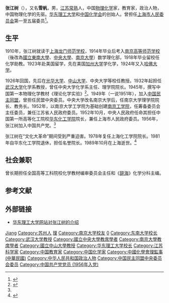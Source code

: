 {{Infobox_Person
| name        = 张江树
| image       = Zhang Jiangshu.png
| box_width   = 
| caption     =
| occupation  = 物理化学家
| period      = 1932年—1981年
| other_names = 张雪帆
| Sex         = 男
| birth_date  = 1898年6月15日
| birth_place = {{大清}}[[江苏省_(清)|江苏省]][[苏州府|苏州府]][[常熟县|常熟县]]虞山镇
| death_date  = {{death date and age|1989|10|8|1898|6|15}}
| death_place = {{PRC}}[[上海市|上海市]]
| nationality = {{PRC}}
| party       = [[中国民主同盟|中国民主同盟]]（1949年—1989年）<br>[[中国共产党|中国共产党]]（1956年—1989年）
| educate     = 
* 常熟[[孝友中学|孝友中学]]毕业
* [[上海中学|龙门师范学校]]毕业
* [[南京高等师范学校|南京高等师范学校]]毕业
* [[哈佛大学|哈佛大学]]理学硕士
| past        = 
* [[上海中学|龙门师范学校]]学生
* [[南京高等师范学校|南京高等师范学校]]学生、化学助教
* 厦门[[集美师范学校|集美师范学校]]化学教员
* [[上海市松江第三中学|松江第三中学]]化学教员
* [[哈佛大学|哈佛大学]]学生
* [[宁波第四中学|宁波第四中学]]教务长
* [[光华大学|光华大学]]教授
* [[国立中山大学|国立中山大学]]教授
* [[国立第四中山大学|国立第四中山大学]]教授
* [[国立武汉大学|国立武汉大学]]教授
* [[国立中央大学|国立中央大学]]化学系主任、理学院院长
* [[南京大学|南京大学]]理学院院长、教务长
* [[上海市人民委员会|上海市人民委员会]]委员（第1届—第5届）
* [[南京工学院|南京工学院]]筹备委员会主任
* [[华东化工学院|华东化工学院]]院长、名誉院长
* [[中國化學會_(中華人民共和國)|中国化学会]]委员（第8届—第10届）
* 上海市人大代表（第1届—第7届）
* 全国人大代表（第3届，上海代表团）
}}

'''张江树'''（{{bd|1898年|6月15日|1989年|10月8日|catIdx=Z张}}），又名'''雪帆'''，男，[[江苏|江苏]][[常熟|常熟]]人，中国[[物理化学|物理化学]]家，教育家，政治人物，中国物理化学的先驱。[[华东理工大学|华东理工大学]]和[[中國化學會_(中華民國)|中国化学会]]的创始人。曾担任[[上海市人民委员会|上海市人民委员会]]第一至五届委员<ref>{{cite book|title=上海人民政府志|section=第二节 市长、副市长、政府委员|isbn=978-7-80618-542-1|year=2004|publisher=上海社会科学院出版社|location=上海|url=http://www.shtong.gov.cn/Newsite/node2/node2245/node72907/node72917/node72962/node72967/userobject1ai85999.html|access-date=2018-11-30|archive-date=2021-01-06|archive-url=https://web.archive.org/web/20210106224010/http://www.shtong.gov.cn/Newsite/node2/node2245/node72907/node72917/node72962/node72967/userobject1ai85999.html}}</ref>。

== 生平 ==
1910年，张江树就读于[[上海|上海]][[上海中学|龙门师范学校]]，1914年毕业后考入[[南京高等师范学校|南京高等师范学校]]（後改為[[國立東南大學|國立東南大學]]、[[國立中央大學|中央大學]]、[[南京大學|南京大學]]）数学理化部，1918年毕业留校任化学助教。1923年赴美国留学，先在美国[[加州大学|加州大学]]学化学，1924年又入[[哈佛大学|哈佛大学]]。

1926年回国，先后在[[光华大学|光华大学]]、[[中山大学|中山大学]]、中央大学等校任教授。1932年起担任[[武汉大学|武汉大学]]化学系教授，曾任中央大学化学系主任、理学院院长。1945年，撰写中国第一本物理化学教材《理论化学实验》<ref>{{cite web |title=《江苏省志·科学技术志》附录 |url=http://jssdfz.jiangsu.gov.cn/szbook/slsz/kxjsz/html/001A280.HTM |website=江苏省地方志编纂委员会办公室 |accessdate=2021-09-10 |archive-date=2021-09-10 |archive-url=https://web.archive.org/web/20210910035452/http://jssdfz.jiangsu.gov.cn/szbook/slsz/kxjsz/html/001A280.HTM |dead-url=no }}</ref>。1949年（一说1951年），加入[[中国民主同盟|中国民主同盟]]，曾担任民盟中央委员。中央大学改名南京大学后，任南京大学理学院院长、教务长。1952年，以南京大学工学院为基础创建[[南京工学院|南京工学院]]，任筹备委员会主任委员，兼任江苏省人民政府委员。1952年10月，中央人民政府任命其担任中国第一所高等化工院校[[华东化工学院|华东化工学院]]院长，兼任上海市人民政府委员。1956年，张江树加入中国共产党。<ref name="1996shnj" />

张江树在“文化大革命”期间受到严重迫害。1978年复任上海化工学院院长。1981年自华东化工学院退休，担任名誉院长。1989年10月在上海逝世。<ref name="1996shnj">{{cite journal|title=（三）纪念人物|url=http://www.shtong.gov.cn/Newsite/node2/node19828/node20002/node20055/node31828/userobject1ai69266.html|journal=上海年鉴1999|year=1999|publisher=上海年鉴社|location=上海|access-date=2018-11-30|archive-date=2021-01-05|archive-url=https://web.archive.org/web/20210105221102/http://www.shtong.gov.cn/Newsite/node2/node19828/node20002/node20055/node31828/userobject1ai69266.html}}</ref>

== 社会兼职 ==
曾长期担任全国高等工科院校化学教材编审委员会主任和《[[辞海|辞海]]》化学分科主编。

== 参考文献 ==
{{reflist}}

== 外部链接 ==
* [https://www.ecust.edu.cn/2011/0525/c63a3133/page.htm 华东理工大学网站对张江树的介绍] {{Wayback|url=https://www.ecust.edu.cn/2011/0525/c63a3133/page.htm |date=20190820152557 }}

{{start box}}
{{succession box|首任|[[朱正华|朱正华]]|[[华东化工学院|华东化工学院]]／上海化工学院院长|1952年10月－1981年}}
{{succession box|首任|[[成思危|成思危]]|[[华东化工学院|华东化工学院]]名誉院长|1981年－1989年}}
{{end box}}

{{南京大学图书馆馆长}}
{{华东理工大学}}
{{Navboxes 
| title  = 张江树在[[中国化学会|中国化学会]]的职务
| list1  =
{{中国化学会第八届理事会}}
{{中国化学会第九届理事会}}
{{中国化学会第十届理事会}}
}}

{{Authority control}}
{{DEFAULTSORT:Zhang jiangshu}}
[[Category:张姓|Jiang]]
[[Category:苏州人|Category:苏州人]]
[[Category:國立中央大學大陸時期校友|理]]
[[Category:南京大学校友|Category:南京大学校友]]
[[Category:东南大学校友|0]]
[[Category:东南大学校长|Category:东南大学校长]]
[[Category:武汉大学教授|Category:武汉大学教授]]
[[Category:國立中央大學教席學者|Category:國立中央大學教席學者]] 
[[Category:南京大學教席學者|Category:南京大學教席學者]]
[[Category:國立中山大學教授|Category:國立中山大學教授]]
[[Category:华东理工大学校长|Category:华东理工大学校长]]
[[Category:江苏科学家|Category:江苏科学家]]
[[Category:中国教育家|Category:中国教育家]]
[[Category:中国化学家|Category:中国化学家]]
[[Category:中國化學會理監事_(中華民國)|Category:中國化學會理監事 (中華民國)]]
[[Category:中华人民共和国政治人物|Category:中华人民共和国政治人物]]
[[Category:中国民主同盟中央委员会委员|Category:中国民主同盟中央委员会委员]]
[[Category:中国共产党党员_(1956年入党)|Category:中国共产党党员 (1956年入党)]]